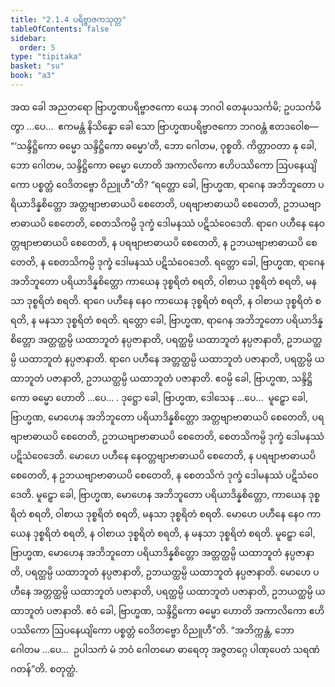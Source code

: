 ```yaml
---
title: "2.1.4 ပရိဗ္ဗာဇကသုတ္တ"
tableOfContents: false
sidebar:
  order: 5
type: "tipitaka"
basket: "su"
book: "a3"
---
```



<DynamicBreadcrumb />

<Division number="55" book="a3">

<Paragraph number="331" book="a3">
အထ ခေါ အညတရော ဗြာဟ္မဏပရိဗ္ဗာဇကော ယေန ဘဂဝါ တေနုပသင်္ကမိ; ဥပသင်္ကမိတွာ …ပေ…  ဧကမန္တံ နိသိန္နော ခေါ သော ဗြာဟ္မဏပရိဗ္ဗာဇကော ဘဂဝန္တံ ဧတဒဝေါစ—  “‘သန္ဒိဋ္ဌိကော ဓမ္မော သန္ဒိဋ္ဌိကော ဓမ္မော’တိ, ဘော ဂေါတမ, ဝုစ္စတိ. ကိတ္တာဝတာ နု ခေါ, ဘော ဂေါတမ, သန္ဒိဋ္ဌိကော ဓမ္မော ဟောတိ အကာလိကော ဧဟိပဿိကော ဩပနေယျိကော ပစ္စတ္တံ ဝေဒိတဗ္ဗော ဝိညူဟီ”တိ?
</Paragraph>

<Paragraph number="332" book="a3">
“ရတ္တော ခေါ, ဗြာဟ္မဏ, ရာဂေန အဘိဘူတော ပရိယာဒိန္နစိတ္တော အတ္တဗျာဗာဓာယပိ စေတေတိ, ပရဗျာဗာဓာယပိ စေတေတိ, ဥဘယဗျာဗာဓာယပိ စေတေတိ, စေတသိကမ္ပိ ဒုက္ခံ ဒေါမနဿံ ပဋိသံဝေဒေတိ. ရာဂေ ပဟီနေ နေဝတ္တဗျာဗာဓာယပိ စေတေတိ, န ပရဗျာဗာဓာယပိ စေတေတိ, န ဥဘယဗျာဗာဓာယပိ စေတေတိ, န စေတသိကမ္ပိ ဒုက္ခံ ဒေါမနဿံ ပဋိသံဝေဒေတိ.
</Paragraph>

<Paragraph number="333" book="a3">
ရတ္တော ခေါ, ဗြာဟ္မဏ, ရာဂေန အဘိဘူတော ပရိယာဒိန္နစိတ္တော ကာယေန ဒုစ္စရိတံ စရတိ, ဝါစာယ ဒုစ္စရိတံ စရတိ, မနသာ ဒုစ္စရိတံ စရတိ. ရာဂေ ပဟီနေ နေဝ ကာယေန ဒုစ္စရိတံ စရတိ, န ဝါစာယ ဒုစ္စရိတံ စရတိ, န မနသာ ဒုစ္စရိတံ စရတိ.
</Paragraph>

<Paragraph number="334" book="a3">
ရတ္တော ခေါ, ဗြာဟ္မဏ, ရာဂေန အဘိဘူတော ပရိယာဒိန္နစိတ္တော အတ္တတ္ထမ္ပိ ယထာဘူတံ နပ္ပဇာနာတိ, ပရတ္ထမ္ပိ ယထာဘူတံ နပ္ပဇာနာတိ, ဥဘယတ္ထမ္ပိ ယထာဘူတံ နပ္ပဇာနာတိ. ရာဂေ ပဟီနေ အတ္တတ္ထမ္ပိ ယထာဘူတံ ပဇာနာတိ, ပရတ္ထမ္ပိ ယထာဘူတံ ပဇာနာတိ, ဥဘယတ္ထမ္ပိ ယထာဘူတံ ပဇာနာတိ. ဧဝမ္ပိ ခေါ, ဗြာဟ္မဏ, သန္ဒိဋ္ဌိကော ဓမ္မော ဟောတိ …ပေ… .
</Paragraph>

<Paragraph number="335" book="a3">
ဒုဋ္ဌော ခေါ, ဗြာဟ္မဏ, ဒေါသေန …ပေ…  မူဠှော ခေါ, ဗြာဟ္မဏ, မောဟေန အဘိဘူတော ပရိယာဒိန္နစိတ္တော အတ္တဗျာဗာဓာယပိ စေတေတိ, ပရဗျာဗာဓာယပိ စေတေတိ, ဥဘယဗျာဗာဓာယပိ စေတေတိ, စေတသိကမ္ပိ ဒုက္ခံ ဒေါမနဿံ ပဋိသံဝေဒေတိ. မောဟေ ပဟီနေ နေဝတ္တဗျာဗာဓာယပိ စေတေတိ, န ပရဗျာဗာဓာယပိ စေတေတိ, န ဥဘယဗျာဗာဓာယပိ စေတေတိ, န စေတသိကံ ဒုက္ခံ ဒေါမနဿံ ပဋိသံဝေဒေတိ.
</Paragraph>

<Paragraph number="336" book="a3">
မူဠှော ခေါ, ဗြာဟ္မဏ, မောဟေန အဘိဘူတော ပရိယာဒိန္နစိတ္တော, ကာယေန ဒုစ္စရိတံ စရတိ, ဝါစာယ ဒုစ္စရိတံ စရတိ, မနသာ ဒုစ္စရိတံ စရတိ. မောဟေ ပဟီနေ နေဝ ကာယေန ဒုစ္စရိတံ စရတိ, န ဝါစာယ ဒုစ္စရိတံ စရတိ, န မနသာ ဒုစ္စရိတံ စရတိ.
</Paragraph>

<Paragraph number="337" book="a3">
မူဠှော ခေါ, ဗြာဟ္မဏ, မောဟေန အဘိဘူတော ပရိယာဒိန္နစိတ္တော အတ္တတ္ထမ္ပိ ယထာဘူတံ နပ္ပဇာနာတိ, ပရတ္ထမ္ပိ ယထာဘူတံ နပ္ပဇာနာတိ, ဥဘယတ္ထမ္ပိ ယထာဘူတံ နပ္ပဇာနာတိ. မောဟေ ပဟီနေ အတ္တတ္ထမ္ပိ ယထာဘူတံ ပဇာနာတိ, ပရတ္ထမ္ပိ ယထာဘူတံ ပဇာနာတိ, ဥဘယတ္ထမ္ပိ ယထာဘူတံ ပဇာနာတိ. ဧဝံ ခေါ, ဗြာဟ္မဏ, သန္ဒိဋ္ဌိကော ဓမ္မော ဟောတိ အကာလိကော ဧဟိပဿိကော ဩပနေယျိကော ပစ္စတ္တံ ဝေဒိတဗ္ဗော ဝိညူဟီ”တိ.
</Paragraph>

<Paragraph number="338" book="a3">
“အဘိက္ကန္တံ, ဘော ဂေါတမ …ပေ…  ဥပါသကံ မံ ဘဝံ ဂေါတမော ဓာရေတု အဇ္ဇတဂ္ဂေ ပါဏုပေတံ သရဏံ ဂတန်”တိ.

</Paragraph>
</Division>

<Paragraph number="339" type="center" book="a3">
စတုတ္ထံ.
</Paragraph>